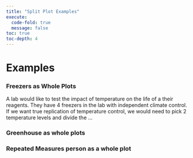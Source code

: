 ```yaml
---
title: "Split Plot Examples"
execute:
  code-fold: true
  message: false
toc: true
toc-depth: 4
---
```


# Examples

### Freezers as Whole Plots

A lab would like to test the impact of temperature on the life of a their reagents. They have 4 freezers in the lab with independent climate control. If we want true replication of temperature control, we would need to pick 2 temperature levels and divide the ...

### Greenhouse as whole plots

### Repeated Measures person as a whole plot


